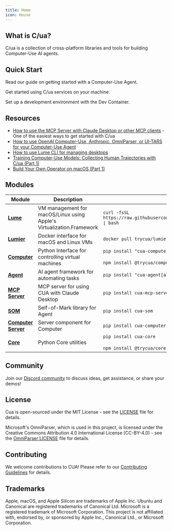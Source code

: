 ```yaml
---
title: Home
icon: House
---
```


## What is C/ua?

C/ua is a collection of cross-platform libraries and tools for building Computer-Use AI agents.

## Quick Start

<Cards>
<Card 
  href="https://docs.trycua.com/home/cua/computer-use-agent-quickstart" 
  title="Computer-Use Agent UI">
  Read our guide on getting started with a Computer-Use Agent.
</Card>

<Card
  href="https://docs.trycua.com/home/cua/cua-usage-guide"
  title="C/ua Usage Guide">
  Get started using C/ua services on your machine.
</Card>

<Card
  href="https://docs.trycua.com/home/cua/dev-container-setup"
  title="Dev Container Setup">
  Set up a development environment with the Dev Container.
</Card>

</Cards>

## Resources

- [How to use the MCP Server with Claude Desktop or other MCP clients](./libraries/mcp-server) - One of the easiest ways to get started with C/ua
- [How to use OpenAI Computer-Use, Anthropic, OmniParser, or UI-TARS for your Computer-Use Agent](./libraries/agent)
- [How to use Lume CLI for managing desktops](./libraries/lume)
- [Training Computer-Use Models: Collecting Human Trajectories with C/ua (Part 1)](https://www.trycua.com/blog/training-computer-use-models-trajectories-1)
- [Build Your Own Operator on macOS (Part 1)](https://www.trycua.com/blog/build-your-own-operator-on-macos-1)

## Modules

| Module                                                 | Description                                                          | Installation                                                                                        |
| ------------------------------------------------------ | -------------------------------------------------------------------- | --------------------------------------------------------------------------------------------------- |
| [**Lume**](./libraries/lume.mdx)                       | VM management for macOS/Linux using Apple's Virtualization.Framework | `curl -fsSL https://raw.githubusercontent.com/trycua/cua/main/libs/lume/scripts/install.sh \| bash` |
| [**Lumier**](./libraries/lumier.mdx)                   | Docker interface for macOS and Linux VMs                             | `docker pull trycua/lumier:latest`                                                                  |
| [**Computer**](./libraries/computer.mdx)               | Python Interface for controlling virtual machines                    | `pip install "cua-computer[all]"`<br/><br/>`npm install @trycua/computer`                           |
| [**Agent**](./libraries/agent.mdx)                     | AI agent framework for automating tasks                              | `pip install "cua-agent[all]"`                                                                      |
| [**MCP Server**](./libraries/mcp-server.mdx)           | MCP server for using CUA with Claude Desktop                         | `pip install cua-mcp-server`                                                                        |
| [**SOM**](./libs/python/som/README.md)                 | Self-of-Mark library for Agent                                       | `pip install cua-som`                                                                               |
| [**Computer Server**](./libraries/computer-server.mdx) | Server component for Computer                                        | `pip install cua-computer-server`                                                                   |
| [**Core**](./libraries/core.mdx)                       | Python Core utilities                                                | `pip install cua-core`<br/><br/>`npm install @trycua/core`                                          |

## Community

Join our [Discord community](https://discord.com/invite/mVnXXpdE85) to discuss ideas, get assistance, or share your demos!

## License

Cua is open-sourced under the MIT License - see the [LICENSE](https://github.com/trycua/cua/blob/main/LICENSE.md) file for details.

Microsoft's OmniParser, which is used in this project, is licensed under the Creative Commons Attribution 4.0 International License (CC-BY-4.0) - see the [OmniParser LICENSE](https://github.com/microsoft/OmniParser/blob/master/LICENSE) file for details.

## Contributing

We welcome contributions to CUA! Please refer to our [Contributing Guidelines](https://github.com/trycua/cua/blob/main/CONTRIBUTING.md) for details.

## Trademarks

Apple, macOS, and Apple Silicon are trademarks of Apple Inc. Ubuntu and Canonical are registered trademarks of Canonical Ltd. Microsoft is a registered trademark of Microsoft Corporation. This project is not affiliated with, endorsed by, or sponsored by Apple Inc., Canonical Ltd., or Microsoft Corporation.
